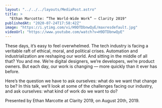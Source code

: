 ```yaml
---
layout: "../../../layouts/MediaPost.astro"
title: >
  "Ethan Marcotte: “The World-Wide Work” — Clarity 2019"
publishedAt: "2020-07-24T17:58:42Z"
image: "https://i.ytimg.com/vi/H9DTDbnwQyE/maxresdefault.jpg"
videoUrl: "https://www.youtube.com/watch?v=H9DTDbnwQyE"
---
```


These days, it’s easy to feel overwhelmed. The tech industry is facing a veritable raft of ethical, moral, and political crises. Automation and industrialization are reshaping our world. And sitting in the middle of all that? You and me. We’re digital designers, we’re developers, we’re product owners. But each day, our work is changing — more quickly than it ever has before.

Here’s the question we have to ask ourselves: what do we want that change to be? In this talk, we’ll look at some of the challenges facing our industry, and ask ourselves: what kind of work do we want to do?

Presented by Ethan Marcotte at Clarity 2019, on August 20th, 2019.
